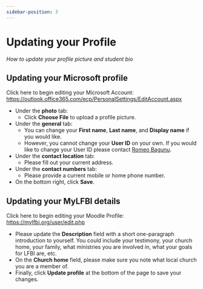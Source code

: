 ```yaml
---
sidebar-position: 3
---
```



# Updating your Profile

_How to update your profile picture and student bio_

<ReactPlayer url='https://www.youtube.com/watch?v=-49XEtlssco' />

## Updating your Microsoft profile

Click here to begin editing your Microsoft Account: https://outlook.office365.com/ecp/PersonalSettings/EditAccount.aspx

-   Under the **photo** tab:
    -   Click **Choose File** to upload a profile picture.
-   Under the **general** tab:
    -   You can change your **First name**, **Last name**, and **Display name** if you would like.
    -   However, you cannot change your **User ID** on your own. If you would like to change your User ID please contact [Romeo Bagunu](mailto:rbagunu@lfbi.org).
-   Under the **contact location** tab:
    -   Please fill out your current address.
-   Under the **contact numbers** tab:
    -   Please provide a current mobile or home phone number.
-   On the bottom right, click **Save**.

## Updating your MyLFBI details

Click here to begin editing your Moodle Profile: https://mylfbi.org/user/edit.php

-   Please update the **Description** field with a short one-paragraph introduction to yourself. You could include your testimony, your church home, your family, what ministries you are involved in, what your goals for LFBI are, etc.
-   On the **Church home** field, please make sure you note what local church you are a member of.
-   Finally, click **Update profile** at the bottom of the page to save your changes.